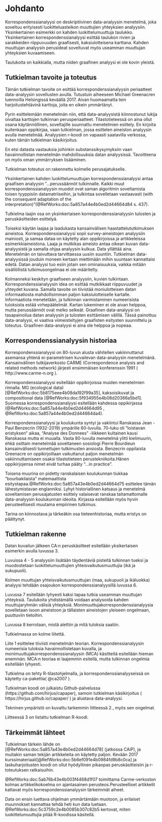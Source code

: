 # Johdanto


Korrespondenssianalyysi on deskriptiivinen data-analyysin menetelmä, joka
soveltuu erityisesti luokitteluasteikon muuttujien yhteyksien analyysiin.
Yksinkertainen esimerkki on kahden luokittelumuuttuja taulukko. Yksinkertainen
korrespondenssianalyysi esittää taulukon rivien ja sarakkeiden riippuvuuden
graafisesti, kaksiulotteisena karttana. Kahden muuttujan analyysin perusideat
soveltuvat myös useamman muuttujan yhteyksien kuvaamiseen.

Taulukoita on kaikkialla, mutta niiden graafinen analyysi ei ole kovin yleistä.


## Tutkielman tavoite ja toteutus


Tämän tutkielman tavoite on esittää korrespondenssianalyysin periaatteet
data-analyysin sovellusten avulla. Tutustuin aiheeseen Michael Greenacren
luennoilla Helsingissä keväällä 2017.
Aivan huomaamatta tein harjoitustehtävinä karttoja, joita en oikein ymmärtänyt.


Pyrin esittelemään menetelmän niin, että data-analyysistä kiinnostunut lukija
oivaltaa karttojen tulkinnan perusperiaatteet. Tilastotieteessä on aina ollut
osana käytännöllinen, soveltajille suunnattu menetelmien esittely. En kirjoita
kuitenkaan oppikirjaa, vaan tutkielman, jossa esittelen aineiston analyysin
avulla menetelmää. Analyysien r-koodi on vapaasti saatavilla verkossa, kuten
tämän tutkielman käsikirjoitus.


En etsi datasta vastauksia joihinkin substanssikysymyksiin vaan havainnollistan
menetelmän mahdollisuuksia datan analyysissä. Tavoitteena on myös oman
ymmärryksen lisääminen.


Tutkielman toteutus on rakennettu kolmelle perusajatukselle.


Yksinkertainen kahden luokittelumuuttujan korrespondenssianalyysi antaa graafisen
analyysin ”...perussäännöt tulkinnalle. Kaikki muut korrespondenssianalyysin
muodot ovat saman algoritmin soveltamista toisen tyyppisiin datamatriiseihin,
ja tulkintaa sovelletaan vastaavasti (with the consequent adaptation of the
interpretation)”(@RefWorks:doc:5a857a44e4b0ed2d44664d84 s. 437).


Tutkielma laajin osa on yksinkertaisen korrespondenssianalyysin tulosten ja
peruskäsitteiden esittelyä.


Toiseksi käytän laajaa ja laadukasta kansainvälisen haastattelututkimuksen aineistoa.
Korrespondenssianalyysi sopii survey-aineistojen analyysiin mainiosti, ja samaa
dataa on käytetty alan oppikirjoissa ja artikkeleissa esimerkkiaineistona.
Laaja ja mutkikas aineisto antaa oikean kuvan data-analyysistä ja samalla ohjaa
analyysin kulkua. Data yllättää aina. Menetelmän on taivuttava tarvittaessa
uusiin suuntiin. Tutkielman data-analyysissä jouduin moneen kertaan miettimään
mihin suuntaan kannattaisi edetä. Datan analyysi tuo esiin jotain sen
ominaisuuksia, vaikka mitään sisällöllistä tutkimusongelmaa ei ole määritelty.


Kolmanneksi keskityn graafiseen analyysiin, kuvien tulkintaan.
Korrespondenssianalyysin idea on esittää mutkikkaat riippuvuudet ja yhteydet
kuvana. Samalla tavoite on tiivistää moniulotteisen datan informaatiosta
mahdollisimman paljon kaksiulotteiselle kartalle. Informaatiota menetetään,
ja tulkinnan varmistaminen numeerisista tuloksista estää virhepäätelmät. Kartan
lukeminen ei ole aivan helppoa, mutta perussäännöt ovat melko selkeät.
Graafinen data-analyysi on tasapainoilua datan analyysin ja tulosten esittämisen
välillä. Tässä painottuu data-analyysi, ei vaativa viimeisteltyjen
graafisten esitysten suunnittelu ja toteutus. Graafinen data-analyysi
ei aina ole helppoa ja nopeaa.


## Korrespondenssianalyysin historiaa


Korrespondenssianalyysi on 80-luvun alusta vähitellen vakiinnuttanut asemansa
yhtenä ei-parametrisen kuvailevan data-analyysin menetelmänä. Kansainvälinen
tutkijaverkosto CARME (Correspondence analysis and related methods network)
järjesti ensimmäisen konferenssin 1991 ( http://www.carme-n.org ).


Korrespondenssianalyysi esitellään oppikirjoissa muiden menetelmien rinnalla.
MG (ecological data)[@RefWorks:doc:5b8175eee4b08da192f99a35], kaksoisikuvat ja
compositional data [@RefWorks:doc:5f934955e4b08d20366a5bd1]. Suomessa
korrespondenssianalyysi esitellään kahdessa oppikirjassa
(@RefWorks:doc:5a857a44e4b0ed2d44664d95 , @RefWorks:doc:5a857a44e4b0ed2d44664da4).


Korrespondenssianalyysi ja koulukunta syntyi ja vakiintui Ranskassa Jean - Paul Benzecrin
(1932-2019) ympärille 60-luvulla.  70-luku oli “loistavan eristyksen” aikaa,
“Analyse des Donnees” -liikkeen kultainen kausi Ranskassa mutta ei muualla.
Vasta 80-luvulla menetelmä ylitti kielimuurin, ehkä osittain menetelmää
soveltaneen sosiologi Pierre Bourdieun kansainvälisesti tunnettujen tutkimusten
ansiosta. Benzecrin oppilaista Greenacre on oppikirjoillaan vaikuttanut paljon
menetelmän vakiinnuttamiseen osaksi tilastotieteen perustekniikoita.Hänen
oppikirjojensa nimet eivät turhaa pääty "...in practice".

Toisena muurina on pidetty ranskalaisen koulukunnan tiukkaa “bourbakilaista”
matemaattista esitystapaa.@RefWorks:doc:5a857a43e4b0ed2d44664d75 esittelee tämän
lähestymistavan englanniksi. Lyhyt historiallinen katsaus
ja menetelmä soveltamisen perusajatusten esittely
valaisevat ranskaa taitamattomalle data-analyysin koulukunnan ideoita.
Kirjassa esitellään myös hyvin perusteellisesti muutama empiirinen tutkimus.


Tarina on kiinnostava ja tärkeäkin osa tieteenhistoriaa, mutta eristys on päättynyt. 

## Tutkielman rakenne


Datan kuvailun jälkeen CA:n peruskäsitteet esitellään yksikertaisen esimerkin
avulla luvussa 3. 


Luvuissa 4 - 5 analyysiin lisätään täydentäviä pisteitä tulkinnan tueksi
ja muodostetaan luokittelumuuttujien yhteisvaikutusmuuttujia (ikä ja sukupuoli).


Kolmen muuttujan yhteisvaikutusmuuttujan (maa, sukupuoli ja ikäluokka) analyysi
tehdään osajoukon korrespondenssianalyysillä luvussa 6.


Luvussa 7 esitellään lyhyesti kaksi tapaa tutkia useamman muuttujan yhteyksiä.
Taulukoita yhdistämällä voidaan analysoida kahden muuttujaryhmän välisiä yhteyksiä.
Monimuuttujakorrespondenssianalyysia sovelletaan isoon aineistoon ja tällaisten
aineistojen yleiseen ongelmaan, puuttuviin tietoihin.

 
Luvussa 8 kerrotaan, mistä alettiin ja mitä tuloksia saatiin.


Tutkielmassa on kolme liitettä.


Liite 1 esittelee tiiviisti menetelmän teorian.
Korrespondenssianalyysin numeerisia tuloksia havainnollistetaan kuvalla, ja
monimuuttujakorrespondenssianalyysin (MCA) käsitteitä esitellään hieman enemmän.
MCA:n teoriaa ei laajemmin esitellä, mutta tulkinnan ongelmia esitellään lyhyesti.

Tutkielma on tehty R-tilastohjelmalla, ja korrespondenssianalyyseissä on käytetty
ca-pakettia( @ca2007 ).  

Tutkielman koodi on julkaistu Github-palvelussa (https://github.com/hirjus/capaper),
samoin tutkielman käsikirjoitus ( https://hirjus.github.io/capaper/  )
ja alustava data-analyysi.

Tekninen ympäristö on kuvattu tarkemmin liitteessä 2., myös sen ongelmat.

Liitteessä 3 on listattu tutkielman R-koodi.

## Tärkeimmät lähteet

Tutkielman tärkein lähde on [@RefWorks:doc:5a857a43e4b0ed2d44664d78] (jatkossa CAiP),
ja muitakin saman tekijän artikkeleita on käytetty paljon. Kevään 2017
kurssimateriaali[@RefWorks:doc:5b6ef091e4b0984fd9b8c0ca] ja laskuharjoitusten koodi
on ollut hyödyllinen pikaopas peruskäsitteisiin ja r-toteutuksen ratkaisuihin.

@RefWorks:doc:5ab76b43e4b003f4468d1f07 toimittama Carme-verkoston kolmas
artikkelikokoelma  on ajantasainen perusteos.Perusteelliset artikkelit kattavat
myös korrespondenssianalyysin tärkeimmät aiheet.



Data on ensin luettava ohjelman ymmärtämään muotoon, ja erilaiset muunnokset kannattaa
tehdä heti kun data luetaan. @RefWorks:doc:5c3759c2e4b0085b307c82b5 kertovat,
miten luokittelumuuttujia pitää R-koodissa käsitellä.